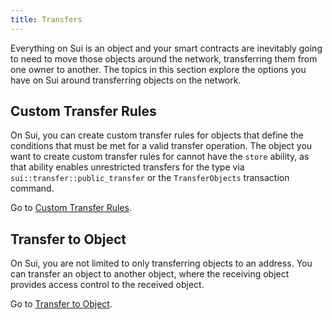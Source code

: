 ```yaml
---
title: Transfers
---
```


Everything on Sui is an object and your smart contracts are inevitably going to need to move those objects around the network, transferring them from one owner to another. The topics in this section explore the options you have on Sui around transferring objects on the network.

## Custom Transfer Rules

On Sui, you can create custom transfer rules for objects that define the conditions that must be met for a valid transfer operation. The object you want to create custom transfer rules for cannot have the `store` ability, as that ability enables unrestricted transfers for the type via `sui::transfer::public_transfer` or the `TransferObjects` transaction command.

Go to [Custom Transfer Rules](./transfers/custom-rules.mdx).

## Transfer to Object

On Sui, you are not limited to only transferring objects to an address. You can transfer an object to another object, where the receiving object provides access control to the received object. 

Go to [Transfer to Object](./transfers/transfer-to-object.mdx). 